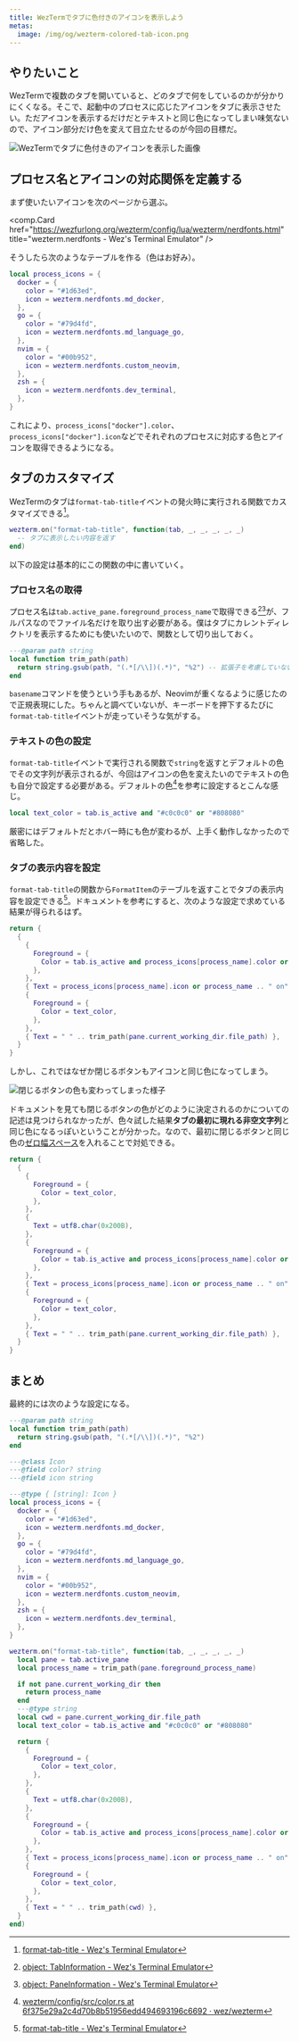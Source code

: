 ```yaml
---
title: WezTermでタブに色付きのアイコンを表示しよう
metas:
  image: /img/og/wezterm-colored-tab-icon.png
---
```


## やりたいこと

WezTermで複数のタブを開いていると、どのタブで何をしているのかが分かりにくくなる。そこで、起動中のプロセスに応じたアイコンをタブに表示させたい。ただアイコンを表示するだけだとテキストと同じ色になってしまい味気ないので、アイコン部分だけ色を変えて目立たせるのが今回の目標だ。

![WezTermでタブに色付きのアイコンを表示した画像](/img/wezterm-colored-tab-icon.avif)

## プロセス名とアイコンの対応関係を定義する

まず使いたいアイコンを次のページから選ぶ。

<comp.Card href="https://wezfurlong.org/wezterm/config/lua/wezterm/nerdfonts.html" title="wezterm.nerdfonts - Wez's Terminal Emulator" />

そうしたら次のようなテーブルを作る（色はお好み）。

```lua
local process_icons = {
  docker = {
    color = "#1d63ed",
    icon = wezterm.nerdfonts.md_docker,
  },
  go = {
    color = "#79d4fd",
    icon = wezterm.nerdfonts.md_language_go,
  },
  nvim = {
    color = "#00b952",
    icon = wezterm.nerdfonts.custom_neovim,
  },
  zsh = {
    icon = wezterm.nerdfonts.dev_terminal,
  },
}
```

これにより、`process_icons["docker"].color`、`process_icons["docker"].icon`などでそれぞれのプロセスに対応する色とアイコンを取得できるようになる。

## タブのカスタマイズ

WezTermのタブは`format-tab-title`イベントの発火時に実行される関数でカスタマイズできる[^format-tab-title]。

```lua
wezterm.on("format-tab-title", function(tab, _, _, _, _, _)
  -- タブに表示したい内容を返す
end)
```

以下の設定は基本的にこの関数の中に書いていく。


### プロセス名の取得

プロセス名は`tab.active_pane.foreground_process_name`で取得できる[^tabinformation][^paneinformation]が、フルパスなのでファイル名だけを取り出す必要がある。僕はタブにカレントディレクトリを表示するためにも使いたいので、関数として切り出しておく。

```lua
---@param path string
local function trim_path(path)
  return string.gsub(path, "(.*[/\\])(.*)", "%2") -- 拡張子を考慮していないのでWindowsでは動かないかも
end
```

`basename`コマンドを使うという手もあるが、Neovimが重くなるように感じたので正規表現にした。ちゃんと調べていないが、キーボードを押下するたびに`format-tab-title`イベントが走っていそうな気がする。

### テキストの色の設定

`format-tab-title`イベントで実行される関数で`string`を返すとデフォルトの色でその文字列が表示されるが、今回はアイコンの色を変えたいのでテキストの色も自分で設定する必要がある。デフォルトの色[^default-color]を参考に設定するとこんな感じ。

```lua
local text_color = tab.is_active and "#c0c0c0" or "#808080"
```

厳密にはデフォルトだとホバー時にも色が変わるが、上手く動作しなかったので省略した。

### タブの表示内容を設定

`format-tab-title`の関数から`FormatItem`のテーブルを返すことでタブの表示内容を設定できる[^format-tab-title]。ドキュメントを参考にすると、次のような設定で求めている結果が得られるはず。

```lua
return {
  {
    {
      Foreground = {
        Color = tab.is_active and process_icons[process_name].color or text_color,
      },
    },
    { Text = process_icons[process_name].icon or process_name .. " on" },
    {
      Foreground = {
        Color = text_color,
      },
    },
    { Text = " " .. trim_path(pane.current_working_dir.file_path) },
  }
}
```

しかし、これではなぜか閉じるボタンもアイコンと同じ色になってしまう。

![閉じるボタンの色も変わってしまった様子](/img/colored-close-button.avif)

ドキュメントを見ても閉じるボタンの色がどのように決定されるのかについての記述は見つけられなかったが、色々試した結果**タブの最初に現れる非空文字列**と同じ色になるっぽいということが分かった。なので、最初に閉じるボタンと同じ色の[ゼロ幅スペース](https://ja.wikipedia.org/wiki/ゼロ幅スペース)を入れることで対処できる。

```lua
return {
  {
    {
      Foreground = {
        Color = text_color,
      },
    },
    {
      Text = utf8.char(0x200B),
    },
    {
      Foreground = {
        Color = tab.is_active and process_icons[process_name].color or text_color,
      },
    },
    { Text = process_icons[process_name].icon or process_name .. " on" },
    {
      Foreground = {
        Color = text_color,
      },
    },
    { Text = " " .. trim_path(pane.current_working_dir.file_path) },
  }
}
```

## まとめ

最終的には次のような設定になる。

```lua
---@param path string
local function trim_path(path)
  return string.gsub(path, "(.*[/\\])(.*)", "%2")
end

---@class Icon
---@field color? string
---@field icon string

---@type { [string]: Icon }
local process_icons = {
  docker = {
    color = "#1d63ed",
    icon = wezterm.nerdfonts.md_docker,
  },
  go = {
    color = "#79d4fd",
    icon = wezterm.nerdfonts.md_language_go,
  },
  nvim = {
    color = "#00b952",
    icon = wezterm.nerdfonts.custom_neovim,
  },
  zsh = {
    icon = wezterm.nerdfonts.dev_terminal,
  },
}

wezterm.on("format-tab-title", function(tab, _, _, _, _, _)
  local pane = tab.active_pane
  local process_name = trim_path(pane.foreground_process_name)

  if not pane.current_working_dir then
    return process_name
  end
  ---@type string
  local cwd = pane.current_working_dir.file_path
  local text_color = tab.is_active and "#c0c0c0" or "#808080"

  return {
    {
      Foreground = {
        Color = text_color,
      },
    },
    {
      Text = utf8.char(0x200B),
    },
    {
      Foreground = {
        Color = tab.is_active and process_icons[process_name].color or text_color,
      },
    },
    { Text = process_icons[process_name].icon or process_name .. " on" },
    {
      Foreground = {
        Color = text_color,
      },
    },
    { Text = " " .. trim_path(cwd) },
  }
end)
```

[^default-color]: [wezterm/config/src/color.rs at 6f375e29a2c4d70b8b51956edd494693196c6692 · wez/wezterm](https://github.com/wez/wezterm/blob/6f375e29a2c4d70b8b51956edd494693196c6692/config/src/color.rs#L484-L505)
[^format-tab-title]: [format-tab-title - Wez's Terminal Emulator](https://wezfurlong.org/wezterm/config/lua/window-events/format-tab-title.html)
[^paneinformation]: [object: PaneInformation - Wez's Terminal Emulator](https://wezfurlong.org/wezterm/config/lua/PaneInformation.html)
[^tabinformation]: [object: TabInformation - Wez's Terminal Emulator](https://wezfurlong.org/wezterm/config/lua/TabInformation.html)
